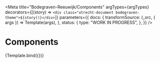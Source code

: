 
<Meta
  title="Bodegraven-Reeuwijk/Components"
  argTypes={argTypes}
  decorators={[(story) => `<div class="utrecht-document bodegraven-theme">${story()}</div>`]}
  parameters={{
    docs: {
      transformSource: (_src, { args }) => Template(args),
    },
    status: {
      type: "WORK IN PROGRESS",
    },
  }}
/>

# Components

<Canvas>
  <Story
    name="Components"
    args={{
      ...defaultArgs,
      "@utrecht/button": true,
      "@utrecht/paragraph": true,
      "@utrecht/heading-1": true,
      "@utrecht/heading-2": true,
      "@utrecht/heading-3": true,
      "@utrecht/textbox": true,
    }}
  >
    {Template.bind({})}
  </Story>
</Canvas>

<ArgsTable story="Components" />
